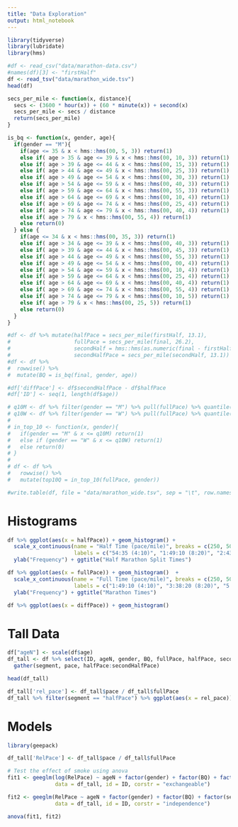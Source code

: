 ```yaml
---
title: "Data Exploration"
output: html_notebook
---
```


```r
library(tidyverse)
library(lubridate)
library(hms)
```

```r
#df <- read_csv("data/marathon-data.csv")
#names(df)[3] <- "firstHalf"
df <- read_tsv("data/marathon_wide.tsv")
head(df)
```

```r
secs_per_mile <- function(x, distance){
  secs <- (3600 * hour(x)) + (60 * minute(x)) + second(x)
  secs_per_mile <- secs / distance
  return(secs_per_mile)
}

is_bq <- function(x, gender, age){
  if(gender == "M"){
    if(age <= 35 & x < hms::hms(00, 5, 3)) return(1)
    else if( age > 35 & age <= 39 & x < hms::hms(00, 10, 3)) return(1)
    else if( age > 39 & age <= 44 & x < hms::hms(00, 15, 3)) return(1)
    else if( age > 44 & age <= 49 & x < hms::hms(00, 25, 3)) return(1)
    else if( age > 49 & age <= 54 & x < hms::hms(00, 30, 3)) return(1)
    else if( age > 54 & age <= 59 & x < hms::hms(00, 40, 3)) return(1)
    else if( age > 59 & age <= 64 & x < hms::hms(00, 55, 3)) return(1)
    else if( age > 64 & age <= 69 & x < hms::hms(00, 10, 4)) return(1)
    else if( age > 69 & age <= 74 & x < hms::hms(00, 25, 4)) return(1)
    else if( age > 74 & age <= 79 & x < hms::hms(00, 40, 4)) return(1)
    else if( age > 79 & x < hms::hms(00, 55, 4)) return(1)
    else return(0)
  } else {
    if(age <= 34 & x < hms::hms(00, 35, 3)) return(1)
    else if( age > 34 & age <= 39 & x < hms::hms(00, 40, 3)) return(1)
    else if( age > 39 & age <= 44 & x < hms::hms(00, 45, 3)) return(1)
    else if( age > 44 & age <= 49 & x < hms::hms(00, 55, 3)) return(1)
    else if( age > 49 & age <= 54 & x < hms::hms(00, 00, 4)) return(1)
    else if( age > 54 & age <= 59 & x < hms::hms(00, 10, 4)) return(1)
    else if( age > 59 & age <= 64 & x < hms::hms(00, 25, 4)) return(1)
    else if( age > 64 & age <= 69 & x < hms::hms(00, 40, 4)) return(1)
    else if( age > 69 & age <= 74 & x < hms::hms(00, 55, 4)) return(1)
    else if( age > 74 & age <= 79 & x < hms::hms(00, 10, 5)) return(1)
    else if( age > 79 & x < hms::hms(00, 25, 5)) return(1)
    else return(0)
  }
}

#df <- df %>% mutate(halfPace = secs_per_mile(firstHalf, 13.1),
#                    fullPace = secs_per_mile(final, 26.2),
#                    secondHalf = hms::hms(as.numeric(final - firstHalf)),
#                    secondHalfPace = secs_per_mile(secondHalf, 13.1))
#df <- df %>% 
#  rowwise() %>% 
#  mutate(BQ = is_bq(final, gender, age))

#df['diffPace'] <- df$secondHalfPace - df$halfPace
#df['ID'] <- seq(1, length(df$age))

# q10M <- df %>% filter(gender == "M") %>% pull(fullPace) %>% quantile(0.10)
# q10W <- df %>% filter(gender == "W") %>% pull(fullPace) %>% quantile(0.10)
# 
# in_top_10 <- function(x, gender){
#   if(gender == "M" & x <= q10M) return(1)
#   else if (gender == "W" & x <= q10W) return(1)
#   else return(0)
# }
# 
# df <- df %>% 
#   rowwise() %>% 
#   mutate(top10Q = in_top_10(fullPace, gender))

#write.table(df, file = "data/marathon_wide.tsv", sep = "\t", row.names = FALSE, quote = FALSE)
```

# Histograms

```r
df %>% ggplot(aes(x = halfPace)) + geom_histogram() +
  scale_x_continuous(name = "Half Time (pace/mile)", breaks = c(250, 500, 750, 1000, 1250), 
                     labels = c("54:35 (4:10)", "1:49:10 (8:20)", "2:43:35 (12:30)", "3:38:20 (16:40)", "4:32:55 (20:50)")) +
  ylab("Frequency") + ggtitle("Half Marathon Split Times")
```

```r
df %>% ggplot(aes(x = fullPace)) + geom_histogram()  +
  scale_x_continuous(name = "Full Time (pace/mile)", breaks = c(250, 500, 750, 1000, 1250), 
                     labels = c("1:49:10 (4:10)", "3:38:20 (8:20)", "5:27:30 (12:30)", "7:16:40 (16:40)", "9:05:50 (20:50)")) +
  ylab("Frequency") + ggtitle("Marathon Times")
```

```r
df %>% ggplot(aes(x = diffPace)) + geom_histogram()
```

# Tall Data

```r
df["ageN"] <- scale(df$age)
df_tall <- df %>% select(ID, ageN, gender, BQ, fullPace, halfPace, secondHalfPace) %>%
  gather(segment, pace, halfPace:secondHalfPace)

head(df_tall)
```
```r
df_tall['rel_pace'] <- df_tall$pace / df_tall$fullPace
df_tall %>% filter(segment == "halfPace") %>% ggplot(aes(x = rel_pace)) + geom_histogram()
```

# Models

```r
library(geepack)

df_tall['RelPace'] <- df_tall$pace / df_tall$fullPace

# Test the effect of smoke using anova
fit1 <- geeglm(log(RelPace) ~ ageN + factor(gender) + factor(BQ) + factor(segment), family = gaussian(),
               data = df_tall, id = ID, corstr = "exchangeable")

fit2 <- geeglm(RelPace ~ ageN + factor(gender) + factor(BQ) + factor(segment), family = gaussian(),
               data = df_tall, id = ID, corstr = "independence")

anova(fit1, fit2)

```


